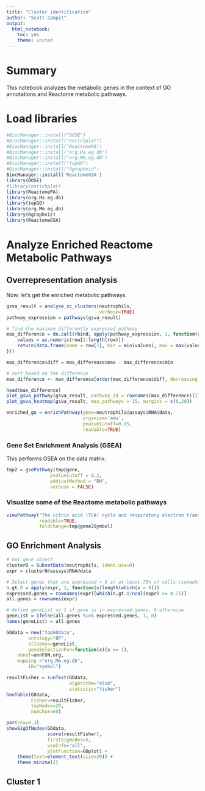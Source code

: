 ```yaml
---
title: "Cluster identification"
author: "Scott Campit"
output: 
  html_notebook:
    toc: yes
    theme: united
---
```


# Summary
This notebook analyzes the metabolic genes in the context of GO annotations and Reactome metabolic pathways.

# Load libraries
```r
#BiocManager::install("DOSE")
#BiocManager::install("enrichplot")
#BiocManager::install("ReactomePA")
#BiocManager::install("org.Hs.eg.db")
#BiocManager::install("org.Mm.eg.db")
#BiocManager::install("topGO")
#BiocManager::install("Rgraphviz")
BiocManager::install('ReactomeGSA')
library(DOSE)
#library(enrichplot)
library(ReactomePA)
library(org.Hs.eg.db)
library(topGO)
library(org.Mm.eg.db)
library(Rgraphviz)
library(ReactomeGSA)
```

# Analyze Enriched Reactome Metabolic Pathways

## Overrepresentation analysis
Now, let's get the enriched metabolic pathways.
```r
gsva_result = analyse_sc_clusters(neutrophils, 
                                  verbose=TRUE)
pathway_expression = pathways(gsva_result)

# find the maximum differently expressed pathway
max_difference = do.call(rbind, apply(pathway_expression, 1, function(row) {
    values = as.numeric(row[2:length(row)])
    return(data.frame(name = row[1], min = min(values), max = max(values)))
}))

max_difference$diff = max_difference$max - max_difference$min

# sort based on the difference
max_difference <- max_difference[order(max_difference$diff, decreasing = T), ]

head(max_difference)
plot_gsva_pathway(gsva_result, pathway_id = rownames(max_difference)[2])
plot_gsva_heatmap(gsva_result, max_pathways = 15, margins = c(6,20))
```


```r
enriched_go = enrichPathway(gene=neutrophils@assays$RNA@data, 
                            organism='mmu',
                            pvalueCutoff=0.05, 
                            readable=TRUE)
```

### Gene Set Enrichment Analysis (GSEA)
This performs GSEA on the data matrix.
```r
tmp2 = gsePathway(tmp@gene, 
                pvalueCutoff = 0.2,
                pAdjustMethod = "BH", 
                verbose = FALSE)
```

### Visualize some of the Reactome metabolic pathways
```r
viewPathway("The citric acid (TCA) cycle and respiratory electron transport",
            readable=TRUE,
            foldChange=tmp@gene2Symbol)
```

## GO Enrichment Analysis
```r
# Get gene object
cluster0 = SubsetData(neutrophils, ident.use=0)
expr = cluster0@assays$RNA@data

# Select genes that are expressed > 0 in at least 75% of cells (somewhat arbitrary definition)
n.gt.0 = apply(expr, 1, function(x)length(which(x > 0)))
expressed.genes = rownames(expr)[which(n.gt.0/ncol(expr) >= 0.75)]
all.genes = rownames(expr)

# define geneList as 1 if gene is in expressed.genes, 0 otherwise
geneList = ifelse(all.genes %in% expressed.genes, 1, 0)
names(geneList) = all.genes

GOdata = new("topGOdata",
		ontology="BP", 
		allGenes=geneList,
		geneSelectionFun=function(x)(x == 1),
    annot=annFUN.org, 
    mapping ="org.Mm.eg.db", 
		ID="symbol")

resultFisher = runTest(GOdata, 
                       algorithm="elim", 
                       statistic="fisher")
GenTable(GOdata, 
         Fisher=resultFisher, 
         topNodes=20, 
         numChar=60)

par(cex=0.3)
showSigOfNodes(GOdata, 
               score(resultFisher), 
               firstSigNodes=5,
               useInfo="all",
               plotFunction=GOplot) + 
    theme(text=element_text(size=20)) +
    theme_minimal()

```
## Cluster 1